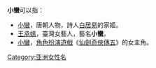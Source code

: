 '''小蠻'''可以指：
*[[小蠻_(唐朝)|小蠻]]，唐朝人物，詩人[[白居易|白居易]]的家姬。
*[[王承嫣|王承嫣]]，臺灣女藝人，藝名'''小蠻'''。
*[[小蠻_(仙劍奇俠傳)|小蠻]]，[[電子角色扮演遊戲|角色扮演遊戲]]《[[仙劍奇俠傳五|仙劍奇俠傳五]]》的女主角。
{{Disambiguation|Cat=二字汉名消歧义}}
[[Category:亚洲女性名|Category:亚洲女性名]]